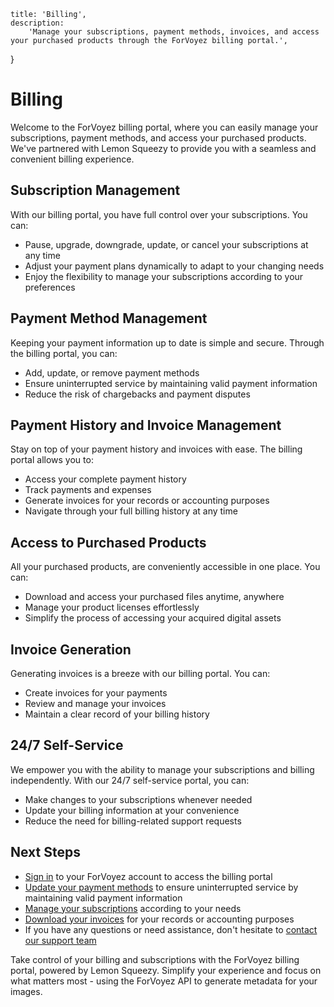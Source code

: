 	title: 'Billing',
	description:
		'Manage your subscriptions, payment methods, invoices, and access your purchased products through the ForVoyez billing portal.',
}

# Billing

Welcome to the ForVoyez billing portal, where you can easily manage your subscriptions, payment methods, and access your purchased products. We've partnered with Lemon Squeezy to provide you with a seamless and convenient billing experience.

## Subscription Management

With our billing portal, you have full control over your subscriptions. You can:

- Pause, upgrade, downgrade, update, or cancel your subscriptions at any time
- Adjust your payment plans dynamically to adapt to your changing needs
- Enjoy the flexibility to manage your subscriptions according to your preferences

## Payment Method Management

Keeping your payment information up to date is simple and secure. Through the billing portal, you can:

- Add, update, or remove payment methods
- Ensure uninterrupted service by maintaining valid payment information
- Reduce the risk of chargebacks and payment disputes

## Payment History and Invoice Management

Stay on top of your payment history and invoices with ease. The billing portal allows you to:

- Access your complete payment history
- Track payments and expenses
- Generate invoices for your records or accounting purposes
- Navigate through your full billing history at any time

## Access to Purchased Products

All your purchased products, are conveniently accessible in one place. You can:

- Download and access your purchased files anytime, anywhere
- Manage your product licenses effortlessly
- Simplify the process of accessing your acquired digital assets

## Invoice Generation

Generating invoices is a breeze with our billing portal. You can:

- Create invoices for your payments
- Review and manage your invoices
- Maintain a clear record of your billing history

## 24/7 Self-Service

We empower you with the ability to manage your subscriptions and billing independently. With our 24/7 self-service portal, you can:

- Make changes to your subscriptions whenever needed
- Update your billing information at your convenience
- Reduce the need for billing-related support requests

## Next Steps

- [Sign in](https://forvoyez.com/sign-in) to your ForVoyez account to access the billing portal
- [Update your payment methods](https://forvoyez.com/app/billing) to ensure uninterrupted service by maintaining valid payment information
- [Manage your subscriptions](https://forvoyez.com/app/billing) according to your needs
- [Download your invoices](https://forvoyez.com/app/billing) for your records or accounting purposes
- If you have any questions or need assistance, don't hesitate to [contact our support team](/support)

Take control of your billing and subscriptions with the ForVoyez billing portal, powered by Lemon Squeezy. Simplify your experience and focus on what matters most - using the ForVoyez API to generate metadata for your images.
